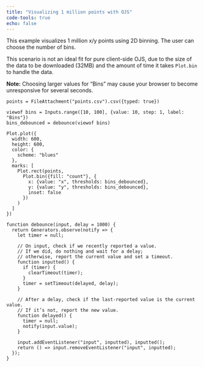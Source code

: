```yaml
---
title: "Visualizing 1 million points with OJS"
code-tools: true
echo: false
---
```


This example visualizes 1 million x/y points using 2D binning. The user can choose the number of bins.

This scenario is not an ideal fit for pure client-side OJS, due to the size of the data to be downloaded (32MB) and the amount of time it takes `Plot.bin` to handle the data.

::: {.alert .alert-info}
**Note:** Choosing larger values for "Bins" may cause your browser to become unresponsive for several seconds.
:::

```ojs
points = FileAttachment("points.csv").csv({typed: true})
```

```ojs
viewof bins = Inputs.range([10, 100], {value: 10, step: 1, label: "Bins"})
bins_debounced = debounce(viewof bins)
```

```ojs
Plot.plot({
  width: 600,
  height: 600,
  color: {
    scheme: "blues"
  },
  marks: [
    Plot.rect(points,
      Plot.bin({fill: "count"}, {
        x: {value: "x", thresholds: bins_debounced},
        y: {value: "y", thresholds: bins_debounced},
        inset: false
      })
    )
  ]
})
```

```ojs
function debounce(input, delay = 1000) {
  return Generators.observe(notify => {
    let timer = null;

    // On input, check if we recently reported a value.
    // If we did, do nothing and wait for a delay;
    // otherwise, report the current value and set a timeout.
    function inputted() {
      if (timer) {
        clearTimeout(timer);
      }
      timer = setTimeout(delayed, delay);
    }

    // After a delay, check if the last-reported value is the current value.
    // If it’s not, report the new value.
    function delayed() {
      timer = null;
      notify(input.value);
    }

    input.addEventListener("input", inputted), inputted();
    return () => input.removeEventListener("input", inputted);
  });
}
```
